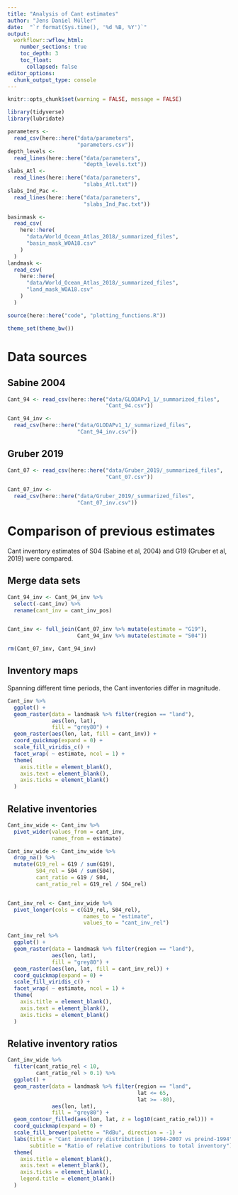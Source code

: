 ```yaml
---
title: "Analysis of Cant estimates"
author: "Jens Daniel Müller"
date:  "`r format(Sys.time(), '%d %B, %Y')`"
output: 
  workflowr::wflow_html:
    number_sections: true
    toc_depth: 3
    toc_float:
      collapsed: false
editor_options:
  chunk_output_type: console
---
```


```r
knitr::opts_chunk$set(warning = FALSE, message = FALSE)
```

```r
library(tidyverse)
library(lubridate)
```


```r
parameters <-
  read_csv(here::here("data/parameters",
                      "parameters.csv"))
depth_levels <-
  read_lines(here::here("data/parameters",
                        "depth_levels.txt"))
slabs_Atl <-
  read_lines(here::here("data/parameters",
                        "slabs_Atl.txt"))
slabs_Ind_Pac <-
  read_lines(here::here("data/parameters",
                        "slabs_Ind_Pac.txt"))
```

```r
basinmask <-
  read_csv(
    here::here(
      "data/World_Ocean_Atlas_2018/_summarized_files",
      "basin_mask_WOA18.csv"
    )
  )
landmask <-
  read_csv(
    here::here(
      "data/World_Ocean_Atlas_2018/_summarized_files",
      "land_mask_WOA18.csv"
    )
  )
```

```r
source(here::here("code", "plotting_functions.R"))
```

```r
theme_set(theme_bw())
```

# Data sources

## Sabine 2004

```r

Cant_94 <- read_csv(here::here("data/GLODAPv1_1/_summarized_files",
                               "Cant_94.csv"))

Cant_94_inv <-
  read_csv(here::here("data/GLODAPv1_1/_summarized_files",
                      "Cant_94_inv.csv"))


```

## Gruber 2019

```r

Cant_07 <- read_csv(here::here("data/Gruber_2019/_summarized_files",
                               "Cant_07.csv"))

Cant_07_inv <-
  read_csv(here::here("data/Gruber_2019/_summarized_files",
                      "Cant_07_inv.csv"))

```

# Comparison of previous estimates

Cant inventory estimates of S04 (Sabine et al, 2004) and G19 (Gruber et al, 2019) were compared.

## Merge data sets

```r

Cant_94_inv <- Cant_94_inv %>% 
  select(-cant_inv) %>% 
  rename(cant_inv = cant_inv_pos)


Cant_inv <- full_join(Cant_07_inv %>% mutate(estimate = "G19"),
                      Cant_94_inv %>% mutate(estimate = "S04"))

rm(Cant_07_inv, Cant_94_inv)

```

## Inventory maps

Spanning different time periods, the Cant inventories differ in magnitude.

```r
 
Cant_inv %>%
  ggplot() +
  geom_raster(data = landmask %>% filter(region == "land"),
              aes(lon, lat),
              fill = "grey80") +
  geom_raster(aes(lon, lat, fill = cant_inv)) +
  coord_quickmap(expand = 0) +
  scale_fill_viridis_c() +
  facet_wrap( ~ estimate, ncol = 1) +
  theme(
    axis.title = element_blank(),
    axis.text = element_blank(),
    axis.ticks = element_blank()
  )

```

## Relative inventories


```r


Cant_inv_wide <- Cant_inv %>%
  pivot_wider(values_from = cant_inv,
              names_from = estimate)

Cant_inv_wide <- Cant_inv_wide %>% 
  drop_na() %>% 
  mutate(G19_rel = G19 / sum(G19),
         S04_rel = S04 / sum(S04),
         cant_ratio = G19 / S04,
         cant_ratio_rel = G19_rel / S04_rel)


Cant_inv_rel <- Cant_inv_wide %>% 
  pivot_longer(cols = c(G19_rel, S04_rel),
                        names_to = "estimate",
                        values_to = "cant_inv_rel")

```



```r

Cant_inv_rel %>%
  ggplot() +
  geom_raster(data = landmask %>% filter(region == "land"),
              aes(lon, lat),
              fill = "grey80") +
  geom_raster(aes(lon, lat, fill = cant_inv_rel)) +
  coord_quickmap(expand = 0) +
  scale_fill_viridis_c() +
  facet_wrap( ~ estimate, ncol = 1) +
  theme(
    axis.title = element_blank(),
    axis.text = element_blank(),
    axis.ticks = element_blank()
  )

```

## Relative inventory ratios

```r

Cant_inv_wide %>%
  filter(cant_ratio_rel < 10,
         cant_ratio_rel > 0.1) %>% 
  ggplot() +
  geom_raster(data = landmask %>% filter(region == "land",
                                         lat <= 65,
                                         lat >= -80),
              aes(lon, lat),
              fill = "grey80") +
  geom_contour_filled(aes(lon, lat, z = log10(cant_ratio_rel))) +
  coord_quickmap(expand = 0) +
  scale_fill_brewer(palette = "RdBu", direction = -1) +
  labs(title = "Cant inventory distribution | 1994-2007 vs preind-1994",
       subtitle = "Ratio of relative contributions to total inventory") +
  theme(
    axis.title = element_blank(),
    axis.text = element_blank(),
    axis.ticks = element_blank(),
    legend.title = element_blank()
  )

```

